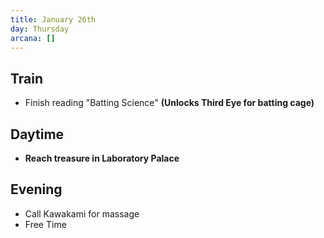 ```yaml
---
title: January 26th
day: Thursday
arcana: []
---
```


## Train
- Finish reading "Batting Science" **(Unlocks Third Eye for batting cage)**

## Daytime
- **Reach treasure in Laboratory Palace**

## Evening
- Call Kawakami for massage
- Free Time